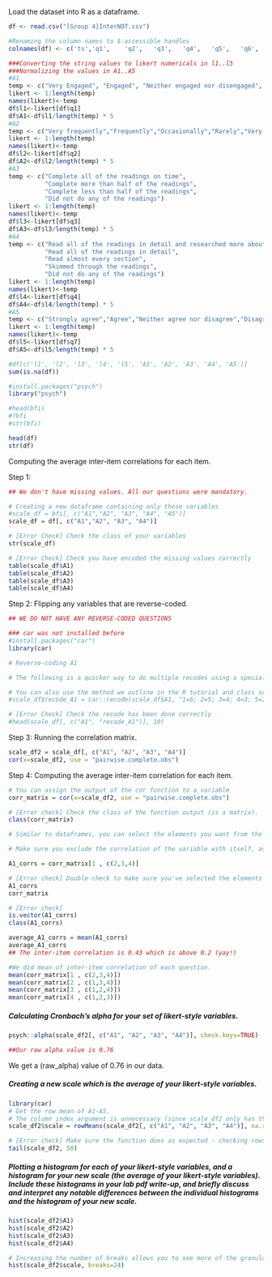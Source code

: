 
 

Load the dataset into R as a dataframe.
```r

df <- read.csv("[Group 4]InterNOT.csv")

#Renaming the column names to $-accessible handles
colnames(df) <- c('ts','q1',	'q2',	'q3',	'q4',	'q5',	'q6',	'q7',	'q8',	'q9',	'q10')

###Converting the string values to likert numericals in l1..l5
###Normalizing the values in A1..A5
#A1
temp <- c("Very Engaged", "Engaged", "Neither engaged nor disengaged", "Disengaged", "Very disengaged")
likert <- 1:length(temp)
names(likert)<-temp
df$l1<-likert[df$q1]
df$A1<-df$l1/length(temp) * 5
#A2
temp <- c("Very frequently","Frequently","Occasionally","Rarely","Very rarely","Never")
likert <- 1:length(temp)
names(likert)<-temp
df$l2<-likert[df$q2]
df$A2<-df$l2/length(temp) * 5
#A3
temp <- c("Complete all of the readings on time", 
          "Complete more than half of the readings",
          "Complete less than half of the readings",
          "Did not do any of the readings")
likert <- 1:length(temp)
names(likert)<-temp
df$l3<-likert[df$q3]
df$A3<-df$l3/length(temp) * 5
#A4
temp <- c("Read all of the readings in detail and researched more about them",
          "Read all of the readings in detail",
          "Read almost every section",
          "Skimmed through the readings",
          "Did not do any of the readings")
likert <- 1:length(temp)
names(likert)<-temp
df$l4<-likert[df$q4]
df$A4<-df$l4/length(temp) * 5
#A5
temp <- c("Strongly agree","Agree","Neither agree nor disagree","Disagree","Strongly disagree")
likert <- 1:length(temp)
names(likert)<-temp
df$l5<-likert[df$q7]
df$A5<-df$l5/length(temp) * 5

#df[c('l1', 'l2', 'l3', 'l4', 'l5', 'A1', 'A2', 'A3', 'A4', 'A5')]
sum(is.na(df))
```


```r
#install.packages("psych")
library("psych")

#head(bfi)
#?bfi
#str(bfi)

head(df)
str(df)
```

Computing the average inter-item correlations for each item.

Step 1: 

```r

## We don't have missing values. All our questions were mandatory.

# Creating a new dataframe containing only those variables
#scale_df = bfi[, c("A1","A2", "A3", "A4", "A5")]
scale_df = df[, c("A1","A2", "A3", "A4")]

# [Error Check] Check the class of your variables
str(scale_df)

# [Error Check] Check you have encoded the missing values correctly
table(scale_df$A1)
table(scale_df$A2)
table(scale_df$A3)
table(scale_df$A4)
```
Step 2: Flipping any variables that are reverse-coded. 
```r

## WE DO NOT HAVE ANY REVERSE-CODED QUESTIONS

### car was not installed before
#install.packages("car")
library(car)

# Reverse-coding A1

# The following is a quicker way to do multiple recodes using a specialized recode function. 

# You can also use the method we outline in the R tutorial and class session using indexing. 
#scale_df$recode_A1 = car::recode(scale_df$A1, "1=6; 2=5; 3=4; 4=3; 5=2; 6=1")

# [Error Check] Check the recode has been done correctly
#head(scale_df[, c("A1", "recode_A1")], 10)

```

Step 3: Running the correlation matrix.  
```r
scale_df2 = scale_df[, c("A1", "A2", "A3", "A4")]
cor(x=scale_df2, use = "pairwise.complete.obs")
```

Step 4: Computing the average inter-item correlation for each item.

```r
# You can assign the output of the cor function to a variable 
corr_matrix = cor(x=scale_df2, use = "pairwise.complete.obs")

# [Error check] Check the class of the function output (is a matrix). 
class(corr_matrix)

# Similar to dataframes, you can select the elements you want from the matrix, and feed it into the mean function to get your average inter-item correlation 

# Make sure you exclude the correlation of the variable with itself, as you select the elements to compute each inter-item correlation. 

A1_corrs = corr_matrix[1 , c(2,3,4)]

# [Error check] Double-check to make sure you've selected the elements of each matrix correctly. 
A1_corrs
corr_matrix

# [Error check]
is.vector(A1_corrs)
class(A1_corrs)

average_A1_corrs = mean(A1_corrs)
average_A1_corrs
## The inter-item correlation is 0.43 which is above 0.2 (yay!)
```

```r
#We did mean of inter-item correlation of each question.
mean(corr_matrix[1 , c(2,3,4)])
mean(corr_matrix[2 , c(1,3,4)])
mean(corr_matrix[3 , c(1,2,4)])
mean(corr_matrix[4 , c(1,2,3)])
```



##### Calculating Cronbach’s alpha for your set of likert-style variables. 

```r
psych::alpha(scale_df2[, c("A1", "A2", "A3", "A4")], check.keys=TRUE)

##Our raw alpha value is 0.76
```

We get a (raw_alpha) value of 0.76 in our data. 

##### Creating a new scale which is the average of your likert-style variables. 

```r
library(car)
# Get the row mean of A1-A5. 
# The column index argument is unnecessary (since scale_df2 only has those 4 columns) but included for clarity. 
scale_df2$scale = rowMeans(scale_df2[, c("A1", "A2", "A3", "A4")], na.rm=TRUE)

# [Error check] Make sure the function does as expected - checking rows with NA values in particular. 
tail(scale_df2, 50)
```

#####  Plotting a histogram for each of your likert-style variables, and a histogram for your new scale (the average of your likert-style variables). Include these histograms in your lab pdf write-up, and briefly discuss and interpret any notable differences between the individual histograms and the histogram of your new scale.  

```r
hist(scale_df2$A1)
hist(scale_df2$A2)
hist(scale_df2$A3)
hist(scale_df2$A4)

# Increasing the number of breaks allows you to see more of the granularity in your new scale variable.  
hist(scale_df2$scale, breaks=24)
```
